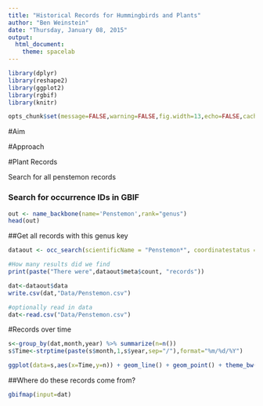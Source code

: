 ```yaml
---
title: "Historical Records for Hummingbirds and Plants"
author: "Ben Weinstein"
date: "Thursday, January 08, 2015"
output:
  html_document:
    theme: spacelab
---
```



```r
library(dplyr)
library(reshape2)
library(ggplot2)
library(rgbif)
library(knitr)

opts_chunk$set(message=FALSE,warning=FALSE,fig.width=13,echo=FALSE,cache=TRUE,cache.path = 'gbif_cache/', fig.path='figure/')
```

#Aim



#Approach

#Plant Records

Search for all penstemon records

### Search for occurrence IDs in GBIF
```r
out <- name_backbone(name='Penstemon',rank="genus")
head(out)
```

##Get all records with this genus key
```r
dataout <- occ_search(scientificName = "Penstemon*", coordinatestatus = TRUE, removeZeros = TRUE, limit = 100000)

#How many results did we find
print(paste("There were",dataout$meta$count, "records"))

dat<-dataout$data
write.csv(dat,"Data/Penstemon.csv")
```

```r
#optionally read in data 
dat<-read.csv("Data/Penstemon.csv")
```

#Records over time

```r
s<-group_by(dat,month,year) %>% summarize(n=n())
s$Time<-strptime(paste(s$month,1,s$year,sep="/"),format="%m/%d/%Y")

ggplot(data=s,aes(x=Time,y=n)) + geom_line() + geom_point() + theme_bw() + ggtitle("GBIF Penstemon Records")
```

##Where do these records come from?

```r
gbifmap(input=dat)
```
